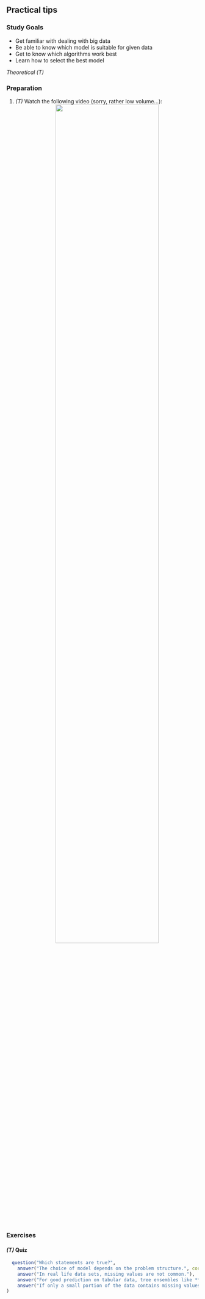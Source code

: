 ## Practical tips

### Study Goals

- Get familiar with dealing with big data
- Be able to know which model is suitable for given data
- Get to know which algorithms work best
- Learn how to select the best model

*Theoretical (T)*


### Preparation

1.  *(T)* Watch the following video  (sorry, rather low volume...):
    <center>
![](https://www.youtube.com/watch?v=g3w98HnbtEw&list=PLMyWaJl2LoXyhFvMjtbBGs0Pi8khHbKm3&index=5&t=0s){width="75%"}
    </center>

### Exercises

#### *(T)* Quiz

```r
  question("Which statements are true?",
    answer("The choice of model depends on the problem structure.", correct = TRUE),
    answer("In real life data sets, missing values are not common."),
    answer("For good prediction on tabular data, tree ensembles like **Random Forest** and **xgboost** (boosted tree stumps) work generally well.",correct = TRUE),
    answer("If only a small portion of the data contains missing values and the values are MCAR, these observations can be omitted.",correct = TRUE)
)
```


